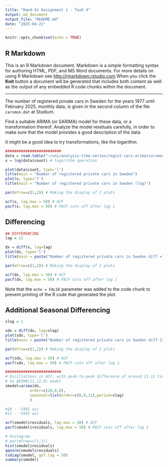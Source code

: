 ```yaml
---
title: "Hand-In Assignment 1 - Task 4"
output: md_document
output_file: "README.md"
date: "2025-04-21"
---
```


```r
knitr::opts_chunk$set(echo = TRUE)
```

## R Markdown

This is an R Markdown document. Markdown is a simple formatting syntax for authoring HTML, PDF, and MS Word documents. For more details on using R Markdown see <http://rmarkdown.rstudio.com>.When you click the **Knit** button a document will be generated that includes both content as well as the output of any embedded R code chunks within the document. 

<hr/>

The number of registered private cars in Sweden for the years 1977 until February 2025, monthly data, is given in the second column of the file `carsmon.dat` at Studium.

Find a suitable ARIMA (or SARIMA) model for these data, or a transformation thereof. Analyze the model residuals carefully, in order to make sure that the model provides a good description of the data.

It might be a good idea to try transformations, like the logarithm.

```r
#########################
data = read.table("~/uni/analysis-time-series/regist-cars-arima/carsmon.dat", header=TRUE)
x = log(data$count) # logarithm operation

plot(data$count, type='l')
title(main = "Number of registered private cars in Sweden")
plot(x, type='l')
title(main = "Number of registered private cars in Sweden (log)")

par(mfrow=c(1,2)) # Making the display of 2 plots

acf(x, lag.max = 50) # ACF
pacf(x, lag.max = 50) # PACF cuts off after lag 1
```

## Differencing

```r
## DIFFERENCING
lag = 12

dx = diff(x, lag=lag)
plot(dx, type='l')
title(main = paste("Number of registered private cars in Sweden diff =", lag, sep=" "))

par(mfrow=c(1,2)) # Making the display of 2 plots

acf(dx, lag.max = 50) # ACF
pacf(dx, lag.max = 50) # PACF cuts off after lag 1
```

Note that the `echo = FALSE` parameter was added to the code chunk to prevent printing of the R code that generated the plot.

## Additional Seasonal Differencing

```r
slag = 1

sdx = diff(dx, lag=slag)
plot(sdx, type='l')
title(main = paste("Number of registered private cars in Sweden diff-12, and sdiff =", slag, sep=" "))

par(mfrow=c(1,2)) # Making the display of 2 plots

acf(sdx, lag.max = 50) # ACF
pacf(sdx, lag.max = 50) # PACF cuts off after lag 1
```
```r
#########################
# Oscillations in ACF, with peak-to-peak difference of around 11-12 timesteps (months)
# So ARIMA(11,12,0) model
smodel=arima(dx, 
           order=c(10,0,0), 
           seasonal=list(order=c(0,0,11),period=slag)
           )

#10 - -5401 aic
#11 - -5581 aic

acf(smodel$residuals, lag.max = 50) # ACF
pacf(smodel$residuals, lag.max = 50) # PACF cuts off after lag 1

# Histogram
# par(mfrow=c(1,3))
hist(smodel$residuals)
qqnorm(smodel$residuals)
tsdiag(smodel, gof.lag = 50) 
summary(smodel)
```

